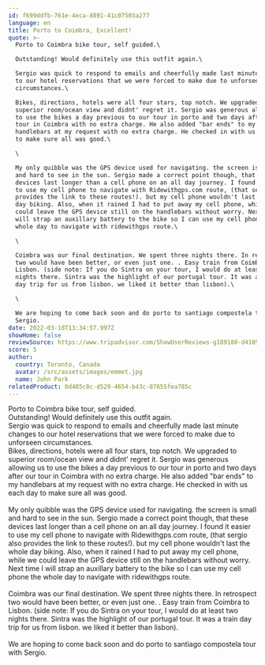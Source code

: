 ```yaml
---
id: f699ddfb-761e-4eca-8891-41c07503a277
language: en
title: Porto to Coimbra, Excellent!
quote: >-
  Porto to Coimbra bike tour, self guided.\

  Outstanding! Would definitely use this outfit again.\

  Sergio was quick to respond to emails and cheerfully made last minute changes
  to our hotel reservations that we were forced to make due to unforseen
  circumstances.\

  Bikes, directions, hotels were all four stars, top notch. We upgraded to
  superior room/ocean view and didnt' regret it. Sergio was generous allowing us
  to use the bikes a day previous to our tour in porto and two days after our
  tour in Coimbra with no extra charge. He also added "bar ends" to my
  handlebars at my request with no extra charge. He checked in with us each day
  to make sure all was good.\

  \

  My only quibble was the GPS device used for navigating. the screen is small
  and hard to see in the sun. Sergio made a correct point though, that these
  devices last longer than a cell phone on an all day journey. I found it easier
  to use my cell phone to navigate with Ridewithgps.com route, (that sergio also
  provides the link to these routes!). but my cell phone wouldn't last the whole
  day biking. Also, when it rained I had to put away my cell phone, while we
  could leave the GPS device still on the handlebars without worry. Next time I
  will strap an auxillary battery to the bike so I can use my cell phone the
  whole day to navigate with ridewithgps route.\

  \

  Coimbra was our final destination. We spent three nights there. In retrospect
  two would have been better, or even just one. . Easy train from Coimbra to
  Lisbon. (side note: If you do Sintra on your tour, I would do at least two
  nights there. Sintra was the highlight of our portugal tour. It was a train
  day trip for us from lisbon. we liked it better than lisbon).\

  \

  We are hoping to come back soon and do porto to santiago compostela tour with
  Sergio.
date: 2022-03-18T13:34:57.997Z
showHome: false
reviewSource: https://www.tripadvisor.com/ShowUserReviews-g189180-d4105907-r833155371-Top_Bike_Tours_Portugal-Porto_Porto_District_Northern_Portugal.html
score: 5
author:
  country: Toronto, Canada
  avatar: /src/assets/images/emmet.jpg
  name: John Park
relatedProduct: 0d485c8c-d529-4654-b43c-87655fea785c
---
```


Porto to Coimbra bike tour, self guided.\
Outstanding! Would definitely use this outfit again.\
Sergio was quick to respond to emails and cheerfully made last minute changes to
our hotel reservations that we were forced to make due to unforseen
circumstances.\
Bikes, directions, hotels were all four stars, top notch. We upgraded to
superior room/ocean view and didnt' regret it. Sergio was generous allowing us
to use the bikes a day previous to our tour in porto and two days after our tour
in Coimbra with no extra charge. He also added "bar ends" to my handlebars at my
request with no extra charge. He checked in with us each day to make sure all
was good.\
\
My only quibble was the GPS device used for navigating. the screen is small and
hard to see in the sun. Sergio made a correct point though, that these devices
last longer than a cell phone on an all day journey. I found it easier to use my
cell phone to navigate with Ridewithgps.com route, (that sergio also provides
the link to these routes!). but my cell phone wouldn't last the whole day
biking. Also, when it rained I had to put away my cell phone, while we could
leave the GPS device still on the handlebars without worry. Next time I will
strap an auxillary battery to the bike so I can use my cell phone the whole day
to navigate with ridewithgps route.\
\
Coimbra was our final destination. We spent three nights there. In retrospect
two would have been better, or even just one. . Easy train from Coimbra to
Lisbon. (side note: If you do Sintra on your tour, I would do at least two
nights there. Sintra was the highlight of our portugal tour. It was a train day
trip for us from lisbon. we liked it better than lisbon).\
\
We are hoping to come back soon and do porto to santiago compostela tour with
Sergio.
